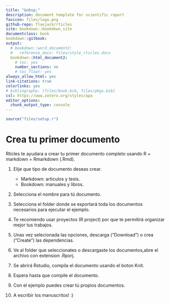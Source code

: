 ```yaml
---
title: "&nbsp;"
description: document template for scientific report
favicon: files/logo.png
github-repo: flavjack/rticles
site: bookdown::bookdown_site
documentclass: book
bookdown::gitbook:
output: 
  # bookdown::word_document2: 
  #   reference_docx: files/style_rticles.docx
  bookdown::html_document2:
    # toc: yes
    number_sections: no
    # toc_float: yes
always_allow_html: yes
link-citations: true
colorlinks: yes
# bibliography: [files/book.bib, files/pkgs.bib]
csl: https://www.zotero.org/styles/apa
editor_options: 
  chunk_output_type: console
---
```


```r
source("files/setup.r")
```

# Crea tu primer documento

Rticles te ayudara a crear tu primer documento completo usando R + markdown = Rmarkdown (.Rmd). 

1. Elije que tipo de documento deseas crear.

    - Markdown: articulos y tesis.
    - Bookdown: manuales y libros. 
    <p>
    
1. Selecciona el nombre para tú documento.

1. Selecciona el folder donde se exportará toda los documentos necesarios para ejecutar el ejemplo.

1. Te recomiendo usar proyectos (R project) por que te permitirá organizar mejor tus trabajos.

1. Unas vez selecionada las opciones, descarga ("Download") o crea ("Create") las dependencias.

1. Ve al folder que seleccionates o descargaste los documentos,abre el archivo con extension .Rporj.

1. Se abrirá Rstudio, compila el documento usando el boton Knit.

1. Espera hasta que compile el documento.

1. Con el ejemplo puedes crear tú propios documentos. 

1. A escribir los manuscritos! :)
